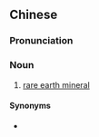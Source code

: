 {{also|稀土矿物}}
==Chinese==
{{zh-forms|s=稀土矿物|type=22}}

===Pronunciation===
{{zh-pron
|m=xītǔ kuàngwù
|cat=n
}}

===Noun===
{{zh-noun}}

# {{lb|zh|chemistry}} [[rare earth mineral]]

====Synonyms====
* {{zh-l|稀土礦物|tr=xītǔ kuàngwù}}